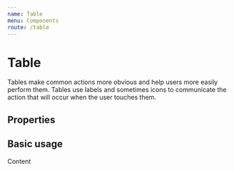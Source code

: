 ```yaml
---
name: Table
menu: Components
route: /table
---
```





# Table

Tables make common actions more obvious and help users more easily perform them. Tables use labels and sometimes icons to communicate the action that will occur when the user touches them.

## Properties

<Props of={Table} />

## Basic usage

<Playground>

  <Table data={sampleData}>Content</Table>
</Playground>




